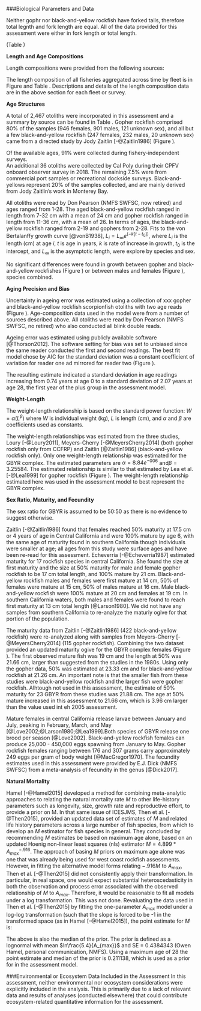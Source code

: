 

<!--************BIOLOGICAL DATA*********************************************-->
###Biological Parameters and Data

Neither gophr nor black-and-yellow rockfish have forked tails, therefore total 
legnth and fork length are equal.  All of the data provided for this assessment 
were either in fork length or total length.


(Table \ref{tab:length_samples_survey})

**Length and Age Compositions**

Length compositions were provided from the following sources:

\begin{itemize}[noitemsep,nolistsep,topsep=0pt]
  \item CALCOM (\emph{commercial retained dead fish}, 1987, 1992-2018)   
  \item WCGOP (\emph{commercial discarded fish}, 2004-2018)    
  \item Deb Wilson-Vandenber's onboard observer survey (\emph{recreational charter retained and discarded catch}, 1987-1998)
  \item California recreational sources combined (\emph{recreational charter retained catch})     
    \begin{itemize}[noitemsep,nolistsep]
      \item Miller and Gotshall dockside survey (1959-1966)    
      \item Ally  et al. onboard observer survey (1985-1987)
      \item Collins and Crooke onboard observer survey (1975-1978)     
      \item MRFSS dockside survey (1980-2003)     
      \item CRFS onboard and dockside survey (2004-2018)
    \end{itemize}
 \item PISCO dive survey (\emph{research}, 2001-2018)      
 \item CCFRP hook-and-line survey (\emph{research}, 2007-2018)        
\end{itemize}

The length composition of all fisheries aggregated across time by fleet is in Figure
\ref{fig:comp_lendat_aggregated_across_time} and Table \ref{tab:length_samples_survey}. 
Descriptions and details of the length composition data are in the above section 
for each fleet or survey.


\vspace{.5cm}
**Age Structures**

A total of 2,467 otoliths were incorporated in this assessment and a 
summary by source can be found in Table \ref{tab:Age_data}.  Gopher rockfish 
comprised 80% of the samples (946 females, 901 males, 121 unknown sex), 
and all but a few black-and-yellow rockfish (247 females, 232 males, 20 
unknown sex) came from a directed study by Jody Zaitlin [-@Zaitlin1986] 
(Figure \ref{fig:Age_length_by_study}).

Of the available ages, 91% were collected during fishery-independent surveys.  
An additional 36 otoliths were collected by Cal Poly during their CPFV 
onboard observer survey in 2018. The remaining 7.5% were from commercial 
port samples or recreational dockside surveys. Black-and-yellows represent 
20% of the samples collected, and are mainly derived from 
Jody Zaitlin's work in Monterey Bay. 

All otoliths were read by Don Pearson (NMFS SWFSC, now retired) and ages ranged 
from 1-28. The aged black-and-yellow rockfish 
ranged in length from 7-32 cm with a mean of 24 cm and gopher rockfish ranged in length 
from 11-36 cm, with a mean of 26.  In terms of ages, the black-and-yellow rockfish ranged 
from 2-19 and gophers from 2-28.  Fits to the von Bertalanffy growth curve [@vonB1938], 
$L_i = L_{\infty}e^{(-k[t-t_0])}$, where $L_i$ is the length (cm) at age $i$, $t$ is age in 
years, $k$ is rate of increase in growth, $t_0$ is the intercept, and $L_{\infty}$ 
is the asymptotic length, were explore by species and sex. 

No significant differences were found in growth between gopher and black-and-yellow 
rockfishes (Figure \ref{Growth_by_species}) or between males and females
(Figure \ref{Growth_by_sex}), species combined.





\vspace{.5cm}
**Aging Precision and Bias**

Uncertainty in ageing error was estimated using a collection of xxx gopher and 
black-and-yellow rockfish scorpionfish otoliths with two age reads (Figure \ref{fig:GBY_age_error}). 
Age-composition data used in the model were from a number of sources described above.  All 
otoliths were read by Don Pearson (NMFS SWFSC, no retired) who also conducted all
blink double reads. 

Ageing error was estimated using publicly available software [@Thorson2012].
The software setting for bias was set to unbiased since the same reader conducted 
the first and second readings.  The best fit model chose by AIC for the standard deviation 
was a constant coefficient of variation for reader one ad mirrored for reader two 
 (Figure \ref{fig:GBY_age_error2}).  

The resulting estimate indicated a standard deviation in age readings 
increasing from 0.74 years at age 0 to a standard deviation of 2.07 years at age 28, 
the first year of the plus group in the assessment model.


\vspace{.5cm}
**Weight-Length**

The weight-length relationship is based on the standard power function: 
$W = \alpha(L^\beta)$ where $W$ is individual weight (kg), $L$ is length (cm), 
and $\alpha$ and $\beta$ are coefficients used as constants.

The weight-length relationships was estimated from the three studies, Loury [-@Loury2011],
Meyers-Cherry [-@MeyersCherry2014] (both gopher rockfish only from CCFRP) and Zaitlin 
[@Zaitlin1986] (black-and-yellow rockfish only).  Only one weight-length relationship 
was estimated for the GBYR complex. The estimated parameters are $\alpha = 8.84e^{-006}$ 
and$\beta = 3.25584$.  The estimated relationship is similar to that estimated by Lea 
et al. [-@Lea1999] for gopher rockfish (Figure \ref{fig:GBY_weight_length}). The 
weight-length relationship estimated here was used in the assessment model to 
best represent the GBYR complex. 


\vspace{.5cm}
**Sex Ratio, Maturity, and Fecundity**

The sex ratio for GBYR is assumed to be 50:50 as there is no evidence to suggest otherwise.

Zaitlin [-@Zaitlin1986] found that females reached 50% maturity at 17.5 cm or 4 years of 
age in Central California and were 100% mature by age 6, with the same age of maturity 
found in southern California though individuals were smaller at age; all ages from this 
study were surface ages and have been re-read for this assessment. Echeverria 
[-@Echeverria1987] estimated maturity for 17 rockfish species in central California.
She found the size at first maturity and the size at 50% maturity for male and female 
gopher rockfish to be 17 cm total length, and 100% mature by 21 cm.  Black-and-yellow 
rockfish males and females were first mature at 14 cm, 50% of females were mature at 
15 cm, 50% of males mature at 16 cm.  Male black-and-yellow rockfish were 100% mature 
at 20 cm and females at 19 cm. In southern California waters, both males and females 
were found to reach first maturity at 13 cm total length [@Larson1980]. We did not have 
any samples from southern California to re-analyze the maturiy ogive for that portion of 
the population.

The maturity data from Zaitlin [-@Zaitlin1986] (422 black-and-yellow rockfish) were 
re-analyzed along with samples from Meyers-Cherry [-@MeyersCherry2014] (115 gopher rockfish). 
Combining the two dataset provided an updated maturity ogive for the GBYR complex females 
(Figure \ref{fig:GBY_maturity_ogive}).  The first observed mature fish was 19 cm and the 
length at 50% was 21.66 cm, larger than suggested from the studies in the 1980s. Using 
only the gopher data, 50% was estimated at 23.33 cm and for black-and-yellow rockfish at 
21.26 cm.  An important note is that the smaller fish from these studies were black-and-yellow 
rockfish and the larger fish were gopher rockfish.  Alhtough not used in this assessment, 
the estimate of 50% maturity for 23 GBYR from these studies was 21.88 cm. The age at 50% 
mature increased in this assessment to 21.66 cm, which is 3.96 cm larger than the value 
used int eh 2005 assessment.

Mature females in central California release larvae between January and July, peaking 
in February, March, and May [@Love2002;@Larson1980;@Lea1999].Both species of GBYR release 
one brood per season [@Love2002]. Black-and-yellow rockfish females can produce 25,000 - 
450,000 eggs spawning from January to May. Gopher rockfish females ranging between 176 
and 307 grams carry approximately 249 eggs per gram of body weight 
[@MacGregor1970]. The fecundity estimates used in this assessment were provided by 
E.J. Dick (NMFS SWFSC) from a meta-analysis of fecundity in the genus \emph{Sebastes} 
[@Dick2017].


\vspace{.5cm}
**Natural Mortality**

Hamel [-@Hamel2015] developed a method for combining meta-analytic approaches to 
relating the natural mortality rate $M$ to other life-history parameters such as 
longevity, size, growth rate and reproductive effort, to provide a prior on M. In 
that same issue of ICESJMS, Then et al. [-@Then2015], provided an updated data set 
of estimates of $M$ and related life history parameters across a large number of fish 
species, from which to develop an $M$ estimator for fish species in general. They 
concluded by recommending $M$ estimates be based on maximum age alone, based on an 
updated Hoenig non-linear least squares (nls) estimator $M= 4.899*{A_{max}}^{-.916}$. 
The approach of basing $M$ priors on maximum age alone was one that was already 
being used for west coast rockfish assessments. However, in fitting the alternative 
model forms relating $-.916M$ to $A_{max}$, Then et al. [-@Then2015] did not 
consistently apply their transformation. In particular, in real space, one would 
expect substantial heteroscedasticity in both the observation and process error 
associated with the observed relationship of $M$ to $A_{max}$. Therefore, it would 
be reasonable to fit all models under a log transformation. This was not done.
Revaluating the data used in Then et al. [-@Then2015] by fitting the one-parameter 
$A_{max}$ model under a log-log transformation (such that the slope is forced to be 
-1 in the transformed space (as in Hamel [-@Hamel2015]), the point estimate for $M$ is:
\begin{equation}
M = \frac{5.4}{A_{max}}
\end{equation}
 
The above is also the median of the prior. The prior is defined as a lognormal with 
mean $ln\frac{5.4}{A_{max}}$  and SE = 0.4384343 (Owen Hamel, personal communication, NMFS). 
Using a maximum age of 28 the point estimate and median of the prior is 0.211138, 
which is used as a prior for in the assessment model.



\vspace{.5cm}


###Environmental or Ecosystem Data Included in the Assessment
In this assessment, neither environmental nor ecosystem considerations were explicitly 
included in the analysis.  This is primarily due to a lack of relevant data and results 
of analyses (conducted elsewhere) that could contribute ecosystem-related quantitative 
information for the assessment.




